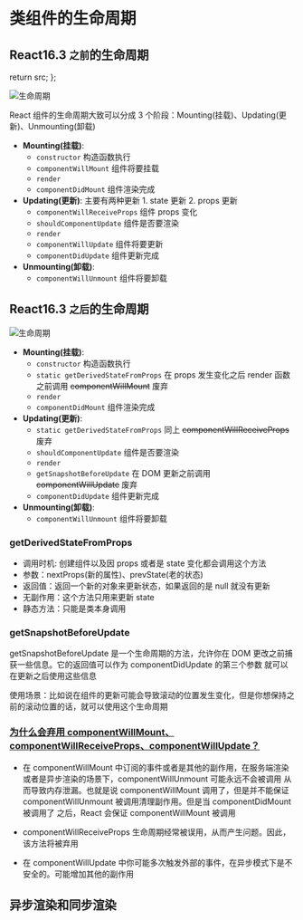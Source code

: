 # 类组件的生命周期

## React16.3 `之前`的生命周期


  return src;
};

<Image src={react15} alt="生命周期" loader={loaderProp} />

React 组件的生命周期大致可以分成 3 个阶段：Mounting(挂载)、Updating(更新)、Unmounting(卸载)

- **Mounting(挂载)**:
  - `constructor` 构造函数执行
  - `componentWillMount` 组件将要挂载
  - `render`
  - `componentDidMount` 组件渲染完成
- **Updating(更新)**: 主要有两种更新 1. state 更新 2. props 更新
  - `componentWillReceiveProps` 组件 props 变化
  - `shouldComponentUpdate` 组件是否要渲染
  - `render`
  - `componentWillUpdate` 组件将要更新
  - `componentDidUpdate` 组件更新完成
- **Unmounting(卸载)**:
  - `componentWillUnmount` 组件将要卸载

## React16.3 `之后`的生命周期


<Image src={react16} alt="生命周期" loader={loaderProp} />

- **Mounting(挂载)**:
  - `constructor` 构造函数执行
  - `static getDerivedStateFromProps` 在 props 发生变化之后 render 函数之前调用 ~~componentWillMount~~ 废弃
  - `render`
  - `componentDidMount` 组件渲染完成
- **Updating(更新)**:
  - `static getDerivedStateFromProps` 同上 ~~componentWillReceiveProps~~ 废弃
  - `shouldComponentUpdate` 组件是否要渲染
  - `render`
  - `getSnapshotBeforeUpdate` 在 DOM 更新之前调用 ~~componentWillUpdate~~ 废弃
  - `componentDidUpdate` 组件更新完成
- **Unmounting(卸载)**:
  - `componentWillUnmount` 组件将要卸载

### getDerivedStateFromProps

- 调用时机: 创建组件以及因 props 或者是 state 变化都会调用这个方法
- 参数：nextProps(新的属性)、prevState(老的状态)
- 返回值：返回一个新的对象来更新状态，如果返回的是 null 就没有更新
- 无副作用：这个方法只用来更新 state
- 静态方法：只能是类本身调用

### getSnapshotBeforeUpdate

getSnapshotBeforeUpdate 是一个生命周期的方法，允许你在 DOM 更改之前捕获一些信息。它的返回值可以作为 componentDidUpdate 的第三个参数
就可以在更新之后使用这些信息

使用场景：比如说在组件的更新可能会导致滚动的位置发生变化，但是你想保持之前的滚动位置的话，就可以使用这个生命周期

### [为什么会弃用 componentWillMount、componentWillReceiveProps、componentWillUpdate？](https://legacy.reactjs.org/blog/2018/03/27/update-on-async-rendering.html#initializing-state)

- 在 componentWillMount 中订阅的事件或者是其他的副作用，在服务端渲染或者是异步渲染的场景下，componentWillUnmount 可能永远不会被调用
  从而导致内存泄漏。也就是说 componentWillMount 调用了，但是并不能保证 componentWillUnmount 被调用清理副作用。但是当 componentDidMount 被调用了
  之后，React 会保证 componentWillMount 被调用

- componentWillReceiveProps 生命周期经常被误用，从而产生问题。因此，该方法将被弃用

- 在 componentWillUpdate 中你可能多次触发外部的事件，在异步模式下是不安全的。可能增加其他的副作用

## 异步渲染和同步渲染
